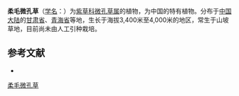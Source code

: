 {{Speciesbox
| name = 柔毛微孔草
| status = 
| status_system = 
| image =
| genus = Microula
| species = rockii
| authority = I. M. Johnst.
}}

'''柔毛微孔草'''（[[学名|学名]]：{{lang|la|''Microula rockii''}}）为[[紫草科|紫草科]][[微孔草属|微孔草属]]的植物，为中国的特有植物。分布于[[中国大陆|中国大陆]]的[[甘肃省|甘肃省]]、[[青海省|青海省]]等地，生长于海拔3,400米至4,000米的地区，常生于山坡草地，目前尚未由人工引种栽培。

== 参考文献 ==
<div class="references-small">
* {{cite web| url =http://www.bioinfo.cn/db05/KmzwSpecies.php?action=view&id=2505| title =柔毛微孔草| work =《中国高等植物数据库全库》| publisher =中国科学院微生物研究所| author =昆明植物研究所| accessdate =2009-02-23| deadurl =yes| archiveurl =https://web.archive.org/web/20160305055330/http://www.bioinfo.cn/db05/KmzwSpecies.php?action=view&id=2505| archivedate =2016-03-05}}
</div>
{{Taxonbar|from=Q11108604}}

[[Category:微孔草属|柔毛微孔草]]


{{植物小作品}}